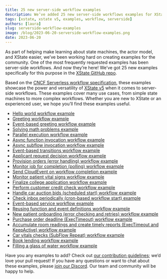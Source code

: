 ```yaml
---
title: 25 new server-side workflow examples
description: We’ve added 25 new server-side workflows examples for XState V5, from simple state machines to more complex workflows.
tags: [xstate, xstate v5, examples, workflow, serverside]
authors: [laura]
slug: serverside-workflow-examples
image: /blog/2023-06-20-serverside-workflow-examples.png
date: 2023-06-20
---
```


As part of helping make learning about state machines, the actor model, and XState easier, we’ve been working hard on creating examples for the community. One of the most frequently requested examples has been server-side workflows. And now they’re here! We’ve got 25 new examples specifically for this purpose in the [XState GitHub repo](https://github.com/statelyai/xstate/tree/next/examples).<!-- truncate -->

Based on the [CNCF Serverless workflow specification](https://github.com/serverlessworkflow/specification/tree/main), these examples showcase the power and versatility of [XState v5](/blog/announcing-xstate-v5-beta) when it comes to server-side workflows. These examples cover many use cases, from simple state machines to more complex workflows. Whether you are new to XState or an experienced user, we hope you’ll find these examples useful.

- [Hello world workflow example](https://github.com/statelyai/xstate/tree/next/examples/workflow-hello)
- [Greeting workflow example](https://github.com/statelyai/xstate/tree/next/examples/workflow-greeting)
- [Event-based greeting workflow example](https://github.com/statelyai/xstate/tree/next/examples/workflow-event-greeting)
- [Solving math problems example](https://github.com/statelyai/xstate/tree/next/examples/workflow-math-problem)
- [Parallel execution workflow example](https://github.com/statelyai/xstate/tree/next/examples/workflow-parallel)
- [Async function invocation workflow example](https://github.com/statelyai/xstate/tree/next/examples/workflow-async-function)
- [Async subflow invocation workflow example](https://github.com/statelyai/xstate/tree/next/examples/workflow-async-subflow)
- [Event-based transitions workflow example](https://github.com/statelyai/xstate/tree/next/examples/workflow-event-based)
- [Applicant request decision workflow example](https://github.com/statelyai/xstate/tree/next/examples/workflow-applicant-request)
- [Provision orders (error handling) workflow example](https://github.com/statelyai/xstate/tree/next/examples/workflow-provision-orders)
- [Monitor job for completion (polling) workflow example](https://github.com/statelyai/xstate/tree/next/examples/workflow-monitor-job)
- [Send CloudEvent on workflow completion example](https://github.com/statelyai/xstate/tree/next/examples/workflow-send-cloudevent)
- [Monitor patient vital signs workflow example](https://github.com/statelyai/xstate/tree/next/examples/workflow-monitor-patient)
- [Finalize college application workflow example](https://github.com/statelyai/xstate/tree/next/examples/workflow-finalize-college-app)
- [Perform customer credit check workflow example](https://github.com/statelyai/xstate/tree/next/examples/workflow-credit-check)
- [Handle car auction bids (scheduled start) workflow example](https://github.com/statelyai/xstate/tree/next/examples/workflow-car-auction-bids)
- [Check inbox periodically (cron-based workflow start) example](https://github.com/statelyai/xstate/tree/next/examples/workflow-check-inbox)
- [Event-based service workflow example](https://github.com/statelyai/xstate/tree/next/examples/workflow-event-based-service)
- [Reusing function and event definitions workflow example](https://github.com/statelyai/xstate/tree/next/examples/workflow-reusing-functions)
- [New patient onboarding (error checking and retries) workflow example](https://github.com/statelyai/xstate/tree/next/examples/workflow-new-patient-onboarding)
- [Purchase order deadline (ExecTimeout) workflow example](https://github.com/statelyai/xstate/tree/next/examples/workflow-purchase-order-deadline)
- [Accumulate room readings and create timely reports (ExecTimeout and KeepActive) workflow example](https://github.com/statelyai/xstate/tree/next/examples/workflow-accumulate-room-readings)
- [Car vitals checks (SubFlow Repeat) workflow example](https://github.com/statelyai/xstate/tree/next/examples/workflow-car-vitals)
- [Book lending workflow example](https://github.com/statelyai/xstate/tree/next/examples/workflow-book-lending)
- [Filling a glass of water workflow example](https://github.com/statelyai/xstate/tree/next/examples/workflow-filling-water)

Have you any examples to add? Check out [our contribution guidelines](https://github.com/statelyai/xstate/blob/next/CONTRIBUTING.md); we’d love your pull request! If you have any questions or want to chat about these examples, please [join our Discord](https://discord.gg/xstate). Our team and community will be happy to help.
